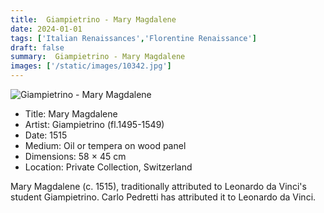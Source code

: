```yaml
---
title:  Giampietrino - Mary Magdalene
date: 2024-01-01
tags: ['Italian Renaissances','Florentine Renaissance']
draft: false
summary:  Giampietrino - Mary Magdalene
images: ['/static/images/10342.jpg']
---
```


![ Giampietrino - Mary Magdalene](/static/images/10342.jpg)

* Title: Mary Magdalene
* Artist:  Giampietrino (fl.1495-1549)
* Date: 1515
* Medium: Oil or tempera on wood panel
* Dimensions:  58 × 45 cm
* Location: Private Collection, Switzerland

Mary Magdalene (c. 1515), traditionally attributed to Leonardo da Vinci's student Giampietrino. Carlo Pedretti has attributed it to Leonardo da Vinci.
